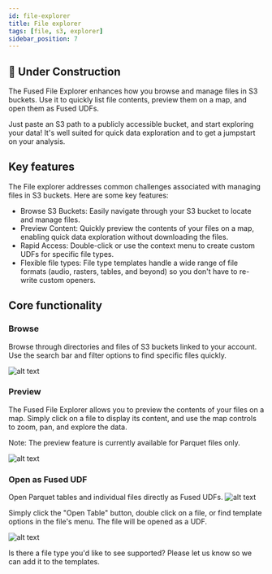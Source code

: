 ```yaml
---
id: file-explorer
title: File explorer
tags: [file, s3, explorer]
sidebar_position: 7
---
```



## <Tag color="#D1E550" fontColor="#141414" >🚧 Under Construction</Tag>


The Fused File Explorer enhances how you browse and manage files in S3 buckets. Use it to quickly list file contents, preview them on a map, and open them as Fused UDFs.

Just paste an S3 path to a publicly accessible bucket, and start exploring your data! It's well suited for quick data exploration and to get a jumpstart on your analysis. 


## Key features

The File explorer addresses common challenges associated with managing files in S3 buckets. Here are some key features:

- Browse S3 Buckets: Easily navigate through your S3 bucket to locate and manage files.
- Preview Content: Quickly preview the contents of your files on a map, enabling quick data exploration without downloading the files.
- Rapid Access: Double-click or use the context menu to create custom UDFs for specific file types. 
- Flexible file types: File type templates handle a wide range of file formats (audio, rasters, tables, and beyond) so you don't have to re-write custom openers.

## Core functionality

### Browse

Browse through directories and files of S3 buckets linked to your account. Use the search bar and filter options to find specific files quickly.

![alt text](image-2.png)


### Preview

The Fused File Explorer allows you to preview the contents of your files on a map. Simply click on a file to display its content, and use the map controls to zoom, pan, and explore the data.

Note: The preview feature is currently available for Parquet files only.

![alt text](image-1.png)

### Open as Fused UDF

Open Parquet tables and individual files directly as Fused UDFs. 
![alt text](image.png)

Simply click the "Open Table" button, double click on a file, or find template options in the file's menu. The file will be opened as a UDF. 

![alt text](image-3.png)

Is there a file type you'd like to see supported? Please let us know so we can add it to the templates.

